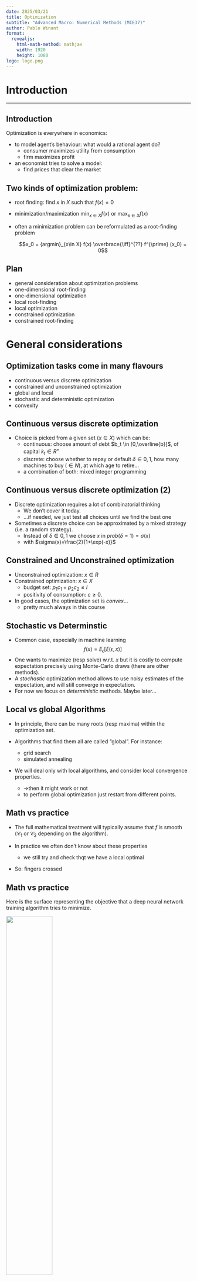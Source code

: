 ```yaml
---
date: 2025/03/21
title: Optimization
subtitle: "Advanced Macro: Numerical Methods (MIE37)"
author: Pablo Winant
format:
  revealjs:
    html-math-method: mathjax
    width: 1920
    height: 1080
logo: logo.png
---
```


# Introduction

----

## Introduction

Optimization is everywhere in economics:

- to model agent's behaviour: what would a rational agent do?
    - consumer maximizes utility from consumption
    - firm maximizes profit
- an economist tries to solve a model:
    - find prices that clear the market


## Two kinds of optimization problem:

- root finding: $\text{find  $x$ in $X$ such that $f(x)=0$}$

- minimization/maximization $\min_{x\in X} f(x)$ or $\max_{x\in X} f(x)$

- often a minimization problem can be reformulated as a root-finding problem

    $$x_0 = {argmin}_{x\in X} f(x) \overbrace{\iff}^{??} f^{\prime} (x_0) = 0$$


## Plan

- general consideration about optimization problems
- one-dimensional root-finding
- one-dimensional optimization
- local root-finding
- local optimization
- constrained optimization
- constrained root-finding



# General considerations


## Optimization tasks come in many flavours

  - continuous versus discrete optimization
  - constrained and unconstrained optimization
  - global and local
  - stochastic and deterministic optimization
  - convexity

## Continuous versus discrete optimization

- Choice is picked from a given set ($x\in X$) which can be:
  - continuous: choose amount of debt $b_t \in [0,\overline{b}]$, of capital $k_t \in R^{+}$
  - discrete: choose whether to repay or default $\delta\in{0,1}$, how many machines to buy ($\in N$), at which age to retire...
  - a combination of both: mixed integer programming


## Continuous versus discrete optimization (2)

- Discrete optimization requires a lot of combinatorial thinking
  - We don't cover it today.
  - ...if needed, we just test all choices until we find the best one
- Sometimes a discrete choice can be approximated by a mixed strategy (i.e. a random strategy).
  - Instead of $\delta\in{0,1}$ we choose $x$ in $prob(\delta=1)=\sigma(x)$ 
  - with $\sigma(x)=\frac{2}{1+\exp(-x)}$


## Constrained and Unconstrained optimization

- Unconstrained optimization: $x\in R$ 
- Constrained optimization: $x\in X$
  - budget set: $p_1 c_1 + p_2 c_2 \leq I$
  - positivity of consumption: $c \geq 0$.
- In good cases, the optimization set is *convex*...
  - pretty much always in this course


## Stochastic vs Determinstic

- Common case, especially in machine learning
$$f(x) = E_{\epsilon}[ \xi (\epsilon, x)]$$
- One wants to maximize (resp solve) w.r.t. $x$ but it is costly to compute expectation precisely using Monte-Carlo draws (there are other methods).
- A *stochastic* optimization method allows to use noisy estimates of the expectation, and will still converge in expectation.
- For now we focus on *deterministic* methods. Maybe later...


## Local vs global Algorithms

- In principle, there can be many roots (resp maxima) within the optimization set.

- Algorithms that find them all are called "global". For instance:
  - grid search
  - simulated annealing

- We will deal only with local algorithms, and consider local convergence properties.
  - ->then it might work or not
  - to perform global optimization just restart from different points.


## Math vs practice

- The full mathematical treatment will typically assume that $f$ is smooth ($\mathcal{C}_1$ or $\mathcal{C}_2$ depending on the algorithm).

- In practice we often don't know about these properties
  - we still try and check thqt we have a local optimal

- So: fingers crossed


## Math vs practice

Here is the surface representing the objective that a deep neural network training algorithm tries to minimize.

<img src="nonsmooth.png" width=50%>

And yet, neural networks do great things!


## What do you need to know?

- be able to handcode simple algos (Newton, Gradient Descent)
- understand the general principle of the various algorithms to compare them in terms of
  - robustness
  - efficiency
  - accuracy
- then you can just switch the various options, when you use a library...


# One-dimensional root-finding


## Bisection

- Find $x \in [a,b]$ such that $f(x) = 0$. Assume $f(a)f(b) <0$.
- Algorithm
  1. Start with $a_n, b_n$. Set $c_n=(a_n+b_n)/2$
  2. Compute $f(c_n)$
    - if $f(c_n)f(a_n)<0$ then set $(a_{n+1},b_{n+1})=(a_n,c_n)$
    - else set $(a_{n+1},b_{n+1})=(c_n,b_n)$
  3. If $|f(c_n)|<\epsilon$ and/or $\frac{b-a}{2^n}<\delta$ stop. Otherwise go back to 1.


## Bisection (2)

- No need for initial guess: *globally convergent algorithm*
  - not a *global* algorithm...
  - ... in the sense that it doesn't find all solutions
- $\delta$ is a guaranteed accuracy on $x$
- $\epsilon$ is a measure of how good the solution is
- think about your tradeoff: ($\delta$ or $\epsilon$ ?)


## Newton algorithm

- Find $x$ such that $f(x) = 0$. Use $x_0$ as initial guess.
- $f$ must be $\mathcal{C_1}$ and we assume we can compute its derivative $f^{\prime}$
- General idea: 
    - observe that the zero $x^{\star}$ must satisfy $$f(x^{\star})=0=f(x_0)+f^{\prime}(x_0)(x^{\star}-x_0) + o(x-x_0)$$
    - Hence a good approximation should be $$x^{\star}\approx = x_0- f(x_0)/f^{\prime}(x_0)$$
    - Check it is good. otherwise, replace $x_0$ by $x^{\star}$


## Newton algorithm (2)

- Algorithm:
  - start with $x_n$
  - compute $x_{n+1} = x_n- \frac{f(x_n)}{f^{\prime}(x_n)}=f^{\text{newton}}(x_n)$
  - stop if $|x_{n+1}-x_n|<\eta$ or $|f(x_n)| < \epsilon$

- Convergence: __quadratic__

----

<!-- ## Newton algorithm (3)

Proof that convergence is quadratic

--- -->

## Quasi-Newton

- What if we can't compute $f^{\prime}$ or it is expensive to do so?
  - Idea: try to approximate $f^{\prime}(x_n)$ from the last iterates
- __Secant method__: $$f^{\prime}(x_n)\approx \frac{f(x_n)-f(x_{n-1})}{x_n-x_{n-1}}$$
$$x_{n+1} = x_n- f(x_n)\frac{x_n-x_{n-1}}{f(x_n)-f(x_{n-1})}$$
  - requires two initial guesses: $x_1$ and $x_0$
  - superlinear convergence: $\lim \frac{x_t-x^{\star}}{x_{t-1}-x^{\star}}\rightarrow 0$


## Limits of Newton's method

- How could Newton method fail?
  - bad guess
    - -> start with a better guess
  - overshoot
    - -> dampen the update (problem: much slower)
    - -> backtrack
  - stationary point  
    - -> if root of multiplicity $m$ try  $x_{n+1} = x_n- m \frac{f(x_n)}{f^{\prime}(x_n)}$


## Backtracking

- Simple idea:
  - at stage $n$ given $f(x_n)$ compute Newton step $\Delta_n=-\frac{f(x_n)}{f^{\prime}(x_n)}$
  - find the smallest $k$ such that $|f(x_n-\Delta/2^k)|<|f(x_n)|$
  - set $x_{n+1}=x_n-\Delta/2^k$


# One dimensional minimization


## Golden section search

- Minimize $f(x)$ for  $x \in [a,b]$
- Choose $\Phi \in [0,0.5]$

- Algorithm:
  - start with $a_n < b_n$ (initially equal to $a$ and $b$)
  - define $c_n = a_n+\Phi(b_n-a_n)$ and $d_n = a_n+(1-\Phi)(b_n-a_n)$
    - if $f(c_n)<f(d_n)$ set $a_{n+1},b_{n+1}=a_n, d_n$
    - else set $a_{n+1}, b_{n+1}= c_n, b_n$


## Golden section search (2)

- This is guaranteed to converge to a local minimum
- In each step, the size of the interval is reduced by a factor $\Phi$
- By choosing $\Phi=\frac{\sqrt{5}-1}{2}$ one can save one evaluation by iteration.
  - you can check that either $c_{n+1} = d_n$ or $d_{n+1} = c_n$
- Remark that bisection is not enough


## Gradient Descent

- Minimize $f(x)$ for  $x \in R$ given initial guess $x_0$
- Algorithm:
  - start with $x_n$
  - compute $x_{n+1} = x_n (1-\lambda)- \lambda f^{\prime}(x_n)$
  - stop if $|x_{n+1}-x_n|<\eta$ or $|f^{\prime}(x_n)| < \epsilon$


## Gradient Descent (2)

- Uses local information
  - one needs to compute the gradient
  - note that gradient at $x_n$ does not provide a better guess for the minimum than $x_n$ itself
  - learning speed is crucial
- Convergence speed: *linear*
  - rate depend on the learning speed
  - optimal learning speed? the fastest for which there is convergence


## Newton-Raphson method

- Minimize $f(x)$ for  $x \in R$ given initial guess $x_0$
- Build a local model of $f$ around $x_0$
$$f(x) = f(x_0) + f^{\prime}(x_0)(x-x_0) + f^{\prime\prime}(x_0)\frac{(x-x_0)^2}{2} + o(x-x_0)^2$$
- According to this model,
$$ f(x{\star}) = min_x f(x)\iff \frac{d}{d x} \left[ f(x_0) + f^{\prime}(x_0)(x-x_0) + f^{\prime\prime}(x_0)\frac{(x-x_0)^2}{2} \right] = 0$$
which yields: $x^{\star} = x_0 - \frac{f^{\prime}(x_0)}{f^{\prime\prime}(x_0)}$
- this is Newton applied to $f^{\prime}(x)=0$


## Newton-Raphson Algorithm (2)

- Algorithm:
  - start with $x_n$
  - compute $x_{n+1} = x_n-\frac{f^{\prime}(x_0)}{f^{\prime\prime}(x_0)}$
  - stop if $|x_{n+1}-x_n|<\eta$ or $|f^{\prime}(x_n)| < \epsilon$
- Convergence: *quadratic*


# Unconstrained Multidimensional Optimization


## Unconstrained problems


- Minimize $f(x)$ for  $x \in R^n$ given initial guess $x_0 \in R^n$

- Many intuitions from the 1d case, still apply
  - replace derivatives by gradient, jacobian and hessian
  - recall that matrix multiplication is not commutative
- Some specific problems:
  - update speed can be specific to each dimension
  - saddle-point issues (for minimization)


## Quick terminology

Function $f: R^p \rightarrow R^q$

- *Jacobian*: $J(x)$ or $f^{\prime}_x(x)$, $p\times q$ matrix such that:
  $$J(x)_{ij} = \frac{\partial f(x)_i}{\partial x_j}$$
- *Gradient*: $\nabla f(x) = J(x)$, gradient when $q=1$
- *Hessian*: denoted by $H(x)$ or $f^{\prime\prime}_{xx}(x)$ when $q=1$:
$$H(x)_{jk} = \frac{\partial f(x)}{\partial x_j\partial x_k}$$

- In the following explanations, $|x|$ denotes the supremum norm, but most of the
following explanations also work with other norms.


# Unconstrained Multidimensional Root-Finding


## Multidimensional Newton-Raphson

- Algorithm:
  - start with $x_n$
  - compute $x_{n+1} = x_n- J(x_{n})^{-1}f(x_n)=f^{\text{newton}}(x_n)$
  - stop if $|x_{n+1}-x_n|<\eta$ or $|f(x_n)| < \epsilon$

- Convergence: __quadratic__


## Multidimensional Newton root-finding (2)

- what matters is the computation of the step $\Delta_n = {\color{\red}{J(x_{n})^{-1}}} f(x_n)$
- don't compute $J(x_n)^{-1}$
  - it takes less operations to compute $X$ in $AX=Y$ than $A^{-1}$ then $A^{-1}Y$
  - in Julia: `X = A \ Y`
- strategies to improve convergence:
  - *dampening*: $x_n = (1-\lambda)x_{n-1} - \lambda \Delta_n$
  - *backtracking*: choose $k$ such that $|f(x_n-2^{-k}\Delta_n)|$<$|f(x_{n-1})|$
  - *linesearch*: choose $\lambda\in[0,1]$ so that $|f(x_n-\lambda\Delta_n)|$ is minimal

# Unconstrained Multidimensional Minimization

## Multidimensional Gradient Descent

- Minimize $f(x) \in R$ for  $x \in R^n$ given  $x_0 \in R^n$
- Algorithm
  - start with $x_n$
$$x_{n+1} = (1-\lambda) x_n - \lambda \nabla f(x_n)$$
  - stop if $|x_{n+1}-x_n|<\eta$ or $|f(x_n)| < \epsilon$
- Comments:
  - lots of variants
  - __automatic differentiation__ software makes gradient easy to compute
  - convergence is typically __linear__


## Gradient descent variants

<img src=contours_evaluation_optimizers.gif width=60%>


## Multidimensional Newton Minimization


- Algorithm:
  - start with $x_n$
  - compute $x_{n+1} = x_n-{\color{\red}{H(x_{n})^{-1}}}\color{\green}{ J(x_n)'}$
  - stop if $|x_{n+1}-x_n|<\eta$ or $|f(x_n)| < \epsilon$
- Convergence: __quadratic__
- Problem:
  - $H(x_{n})$ hard to compute efficiently
  - rather unstable


## Quasi-Newton method for multidimensional minimization

- Recall the secant method: 
  - $f(x_{n-1})$ and $f(x_{n-2})$ are used to approximate $f^{\prime}(x_{n-2})$.
  - Intuitively, $n$ iterates would be needed to approximate a hessian of size $n$....
- Broyden method: takes $2 n$ steps to solve a linear problem of size $n$
  - uses past information incrementally


## Quasi-Newton method for multidimensional minimization

- Consider the approximation: $$f(x_n)-f(x_{n-1}) \approx J(x_n) (x_n - x_{n-1})$$
  - $J(x_n)$ is unknown and cannot be determined directly as in the secant method.
  - idea: $J(x_n)$ as close as possible to $J(x_{n-1})$ while solving the secant equation
  - formula:
    $$J_n = J_{n-1} + \frac{(f(x_n)-f(x_{n-1})) - J_{n-1}(x_n-x_{n-1})}{||x_n-x_{n-1}||^2}(x_n-x_{n-1})^{\prime}$$


## Gauss-Newton Minimization

- Restrict to least-square minimization: $min_x \sum_i f(x)_i^2 \in R$
- Then up to first order, $H(x_n)\approx J(x_n)^{\prime}J(x_n)$
- Use the step: $({J(x_n)^{\prime}J(x_n)})^{-1}\color{\green}{ J(x_n)}$
- Convergence:
  - can be __quadratic__ at best
  - linear in general


## Levenberg-Marquardt

- Least-square minimization: $min_x \sum_i f(x)_i^2 \in R$

- replace ${J(x_n)^{\prime}J(x_n)}^{-1}$ by ${J(x_n)^{\prime}J(x_n)}^{-1} +\mu I$
  - adjust $\lambda$ depending on progress
- uses only gradient information like Gauss-Newton
- equivalent to Gauss-Newton close to the solution ($\mu$ small)
- equivalent to Gradient far from solution ($\mu$ high)

# Constrained optimization and complementarity conditions

## Consumption optimization

Consider the optimization problem:
$$\max U(x_1, x_2)$$

under the constraint $p_1 x_1 + p_2 x_2 \leq B$

where $U(.)$, $p_1$, $p_2$ and $B$ are given.

How do you find a solution by hand?


## Consumption optimization (1)

- Compute by hand
- Easy: 
  - since the budget constraint must be binding, get rid of it by stating $x_2 = B - p_1 x_1$
  - then maximize in $x_1$, $U(x_1, B - p_1 x_1)$ using the first order conditions.

- It works but:
  - breaks symmetry between the two goods
  - what if there are other constraints: $x_1\geq \underline{x}$?
  - what if constraints are not binding?
  - is there a better way to solve this problem?

## Consumption optimization (2)

- Another method, which keeps the symmetry. Constraint is binding, trying to minimize along the budget line yields an implicit relation between $d x_1$ and $d x_2$ $$p_1 d {x_1} + p_2 d {x_2} = 0$$
- At the optimal:
$U^{\prime}_{x_1}(x_1, x_2)d {x_1} + U^{\prime}_{x_2}(x_1, x_2)d {x_2} = 0$
- Eliminate $d {x_1}$ and $d {x_2}$ to get *one* condition which characterizes optimal choices for all possible budgets.
Combine with the budget constraint to get a *second* condition.

----

## Penalty function

- Take a penalty function $p(x)$ such that $p(x)=K>0$ if $x>0$ and $p(x)=0$ if $x \leq 0$. Maximize: $V(x_1, x_2) = U(x_1, x_2) - p( p_1 x_1 + p_2 x_2 - B)$
- Clearly, $\min U \iff \min V$
- Problem: $\nabla V$ is always equal to $\nabla U$.
 - Solution: use a smooth solution function like $p(x) = x^2$
- Problem: distorts optimization
  - Solution: adjust weight of barrier and minimize $U(x_1, x_2) - \kappa p(x)$
- Possible but hard to choose the weights/constraints.

## Penalty function

- Another idea: is there a canonical way to choose $\lambda$ such that at the minimum it is equivalent to minimize the original problem under constraint or to minimize
$$V(x_1, x_2) = U(x_1, x_2) - \lambda (p_1 x_1 + p_2 x_2 - B)$$
- Clearly, when the constraint is not binding we must have $\lambda=0$. What should be the value of $\lambda$ when the constraint is binding ?

## Karush-Kuhn-Tucker conditions

- If $(x^{\star},y^{\star})$ is optimal there exists $\lambda$ such that:
  - $(x^{\star},y^{\star})$ maximizes lagrangian $\mathcal{L} = U(x_1, x_2) + \lambda (B- p_1 x_1 - p_2 x_2)$
  - $\lambda \geq 0$
  - $B- p_1 x_1 - p_2 x_2 \geq 0$
  - $\lambda  (B - p_1 x_1 - p_2 x_2 ) = 0$
- The three latest conditions are called "complementarity" or "slackness" conditions
  - they are equivalent to $\min(\lambda, B - p_1 x_1 - p_2 x_2)=0$
  - we denote $\lambda \geq 0 \perp B- p_1 x_1 + p_2 x_2  \geq 0$
- $\lambda$ can be interpreted as the welfare gain of relaxing the constraint.

## Karush-Kuhn-Tucker conditions

- We can get first order conditions that factor in the constraints:
  - $U^{\prime}_x - \lambda p_1 = 0$
  - $U^{\prime}_y - \lambda p_2 = 0$
  - $\lambda \geq 0 \perp B-p_1 x_1 -p_2 x_2 \geq 0$
- It is now a nonlinear system of equations with complementarities (NCP)
  - there are specific solution methods to deal with it

## Solution strategies for NCP problems

- General formulation for vector-valued functions $$f(x)\geq 0 \perp g(x)\geq 0$$ means $$\forall i, f_i(x)\geq 0 \perp g_i(x)\geq 0$$
  - NCP do not necessarily arise from a single optimization problem

- There are robust (commercial) solvers for NCP problems (PATH, Knitro) for  that

- How do we solve it numerically?
  - assume constraint is binding then non-binding then check which one is good
    - OK if not too many constraints
  - reformulate it as a smooth problem
  - approximate the system by a series of linear complementarities problems (LCP)


## Smooth method

- Consider the *Fisher-Burmeister* function $$\phi(a,b) = a+b-\sqrt{a^2+b^2}$$
- It is infinitely differentiable, except at $(0,0)$
- Show that $\phi(a,b) = 0 \iff \min(a,b)=0 \iff a\geq 0 \perp b \geq 0$
- After substitution in the original system one can use regular non-linear solver
  - fun fact: the formulation with a $\min$ is nonsmooth but also works quite often


# Practicalities


## Optimization libraries

- Robust optimization code is contained in the following libraries:
  - Roots.jl: one-dimensional root finding
  - NLSolve.jl: multidimensional root finding (+complementarities)
  - Optim.jl: minimization
- The two latter libraries have a somewhat peculiar API, but it's worth absorbing it.
  - in particular they provide non-allocating algorithms for functions that modify arguments in place
  - they are compatible with automatic differentiation

```
julia> f(x) = [x[1] - x[2] - 1, x[1] + x[2]]
f (generic function with 1 method)

julia> NLsolve.nlsolve(f, [0., 0.0])
Results of Nonlinear Solver Algorithm
 * Algorithm: Trust-region with dogleg and autoscaling
 * Starting Point: [0.0, 0.0]
 * Zero: [0.5000000000009869, -0.5000000000009869]
 * Inf-norm of residuals: 0.000000       
 * Iterations: 1                       
 * Convergence: true
   * |x - x'| < 0.0e+00: false
   * |f(x)| < 1.0e-08: true                           
 * Function Calls (f): 2
 * Jacobian Calls (df/dx): 2
```